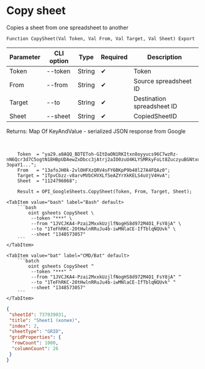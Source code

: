 ﻿---
sidebar_position: 3
description: Copy sheet and other functions to work with Google Sheets in the Open Integration Package, a free open-source integration library for 1C:Enterprise 8, OneScript and CLI
keywords: [1C, 1С, 1С:Enterprise, 1С:Enterprise 8.3, API, Integration, Services, Exchange, OneScript, CLI, Google Sheets]
---


# Copy sheet
 Copies a sheet from one spreadsheet to another



`Function CopySheet(Val Token, Val From, Val Target, Val Sheet) Export`

  | Parameter | CLI option | Type | Required | Description |
  |-|-|-|-|-|
  | Token | --token | String | &#x2714; | Token |
  | From | --from | String | &#x2714; | Source spreadsheet ID |
  | Target | --to | String | &#x2714; | Destination spreadsheet ID |
  | Sheet | --sheet | String | &#x2714; | CopiedSheetID |

  
  Returns:  Map Of KeyAndValue - serialized JSON response from Google

<br/>



```bsl title="1C:Enterprise/OneScript code example"
    Token  = "ya29.a0AQQ_BDTEToh-GItDaON1RKItxn8oyyucs96C7wzRz-nN6Qcr3d7C5ogtN18HBpUDAewZxDbcc3jAtrj2aIO0zuU4KLYSMRkyFoLt8ZuczyuBGNtxdl-3opaY1...";
    From   = "13afoJH0k-2vlOHFXzQRV4sFY6BKpP9b48l27A4FQAz0";
    Target = "1TpvCbzz-v8arvMVbCHVXLfSeAZYrXkKELS4uVjV4HvA";
    Sheet  = "1124796068";

    Result = OPI_GoogleSheets.CopySheet(Token, From, Target, Sheet);
```
 

 <Tabs>
  
    <TabItem value="bash" label="Bash" default>
        ```bash
            oint gsheets CopySheet \
             --token "***" \
             --from "1JVCJKA4-Pzai2MxxkUzjlfNogHS8d972M4O1_FsY8jA" \
             --to "1TeFhRKC-2OtHwlnRRuJu4b-iwMNlaCE-IfTblqNQUvk" \
             --sheet "1348573057"
        ```
    </TabItem>
  
    <TabItem value="bat" label="CMD/Bat" default>
        ```batch
            oint gsheets CopySheet ^
             --token "***" ^
             --from "1JVCJKA4-Pzai2MxxkUzjlfNogHS8d972M4O1_FsY8jA" ^
             --to "1TeFhRKC-2OtHwlnRRuJu4b-iwMNlaCE-IfTblqNQUvk" ^
             --sheet "1348573057"
        ```
    </TabItem>
</Tabs>


```json title="Result"
{
 "sheetId": 737039031,
 "title": "Sheet1 (копия)",
 "index": 2,
 "sheetType": "GRID",
 "gridProperties": {
  "rowCount": 1000,
  "columnCount": 26
 }
}
```
